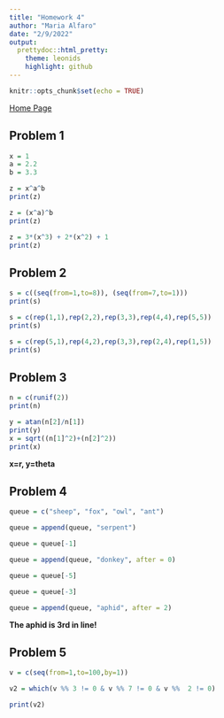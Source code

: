 ```yaml
---
title: "Homework 4"
author: "Maria Alfaro"
date: "2/9/2022"
output:
  prettydoc::html_pretty:
    theme: leonids
    highlight: github
---
```


```r
knitr::opts_chunk$set(echo = TRUE)
```

[Home Page](index.html)

## Problem 1
```r
x = 1
a = 2.2
b = 3.3
```

```r
z = x^a^b
print(z)

```

```r
z = (x^a)^b
print(z)

```

```r
z = 3*(x^3) + 2*(x^2) + 1
print(z)

```

## Problem 2
```r
s = c((seq(from=1,to=8)), (seq(from=7,to=1)))
print(s)
```

```r
s = c(rep(1,1),rep(2,2),rep(3,3),rep(4,4),rep(5,5))
print(s)

```

```r
s = c(rep(5,1),rep(4,2),rep(3,3),rep(2,4),rep(1,5))
print(s)

```

## Problem 3

```r
n = c(runif(2))
print(n)

y = atan(n[2]/n[1])
print(y)
x = sqrt((n[1]^2)+(n[2]^2))
print(x)

```
**x=r, y=theta**

## Problem 4

```r
queue = c("sheep", "fox", "owl", "ant")

```

```r
queue = append(queue, "serpent")

```

```r
queue = queue[-1]

```

```r
queue = append(queue, "donkey", after = 0)

```

```r
queue = queue[-5]

```

```r
queue = queue[-3]

```

```r
queue = append(queue, "aphid", after = 2)

```
**The aphid is 3rd in line!**

## Problem 5

```r
v = c(seq(from=1,to=100,by=1))

v2 = which(v %% 3 != 0 & v %% 7 != 0 & v %%  2 != 0)

print(v2)
```


